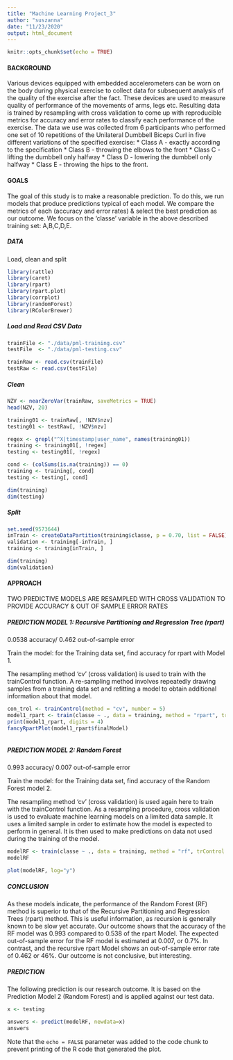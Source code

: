 ```yaml
---
title: "Machine Learning Project_3"
author: "suszanna"
date: "11/23/2020"
output: html_document
---
```


```r
knitr::opts_chunk$set(echo = TRUE)
```

#### BACKGROUND

Various devices equipped with embedded accelerometers can be worn on the body during physical exercise to collect data for subsequent analysis of the quality of the exercise after the fact. These devices are used to measure quality of performance of the movements of arms, legs etc. Resulting data is trained by resampling with cross validation to come up with reproducible metrics for accuracy and error rates to classify each performance of the exercise. The data we use was collected from 6 participants who performed one set of 10 repetitions of the Unilateral Dumbbell Biceps Curl in five different variations of the specified exercise: * Class A - exactly according to the specification * Class B - throwing the elbows to the front * Class C - lifting the dumbbell only halfway * Class D - lowering the dumbbell only halfway * Class E - throwing the hips to the front.

#### GOALS

The goal of this study is to make a reasonable prediction. To do this, we run models that produce predictions typical of each model. We compare the metrics of each (accuracy and error rates) & select the best prediction as our outcome. We focus on the ‘classe’ variable in the above described training set: A,B,C,D,E.

##### DATA
Load, clean and split

```R
library(rattle)
library(caret)
library(rpart)
library(rpart.plot)
library(corrplot)
library(randomForest)
library(RColorBrewer)
```

##### Load and Read CSV Data

```r
trainFile <- "./data/pml-training.csv"
testFile  <- "./data/pml-testing.csv"
```

```r
trainRaw <- read.csv(trainFile)
testRaw <- read.csv(testFile)

```

##### Clean

```r
NZV <- nearZeroVar(trainRaw, saveMetrics = TRUE)
head(NZV, 20)

training01 <- trainRaw[, !NZV$nzv]
testing01 <- testRaw[, !NZV$nzv]

```

```r
regex <- grepl("^X|timestamp|user_name", names(training01))
training <- training01[, !regex]
testing <- testing01[, !regex]

cond <- (colSums(is.na(training)) == 0)
training <- training[, cond]
testing <- testing[, cond]

dim(training)
dim(testing)
```

##### Split

```r
set.seed(9573644)
inTrain <- createDataPartition(training$classe, p = 0.70, list = FALSE)
validation <- training[-inTrain, ]
training <- training[inTrain, ]

dim(training)
dim(validation)

```

#### APPROACH

TWO PREDICTIVE MODELS ARE RESAMPLED WITH CROSS VALIDATION TO PROVIDE ACCURACY & OUT OF SAMPLE ERROR RATES


##### PREDICTION MODEL 1: Recursive Partitioning and Regression Tree (rpart)
0.0538 accuracy/ 0.462 out-of-sample error

Train the model: for the Training data set, find accuracy for rpart with Model 1.

The resampling method ‘cv’ (cross validation) is used to train with the trainControl function. A re-sampling method involves repeatedly drawing samples from a training data set and refitting a model to obtain additional information about that model.

```r
con_trol <- trainControl(method = "cv", number = 5)
model1_rpart <- train(classe ~ ., data = training, method = "rpart", trControl = con_trol)
print(model1_rpart, digits = 4)
fancyRpartPlot(model1_rpart$finalModel)



```

##### PREDICTION MODEL 2: Random Forest
0.993 accuracy/ 0.007 out-of-sample error

Train the model: for the Training data set, find accuracy of the Random Forest model 2.

The resampling method ‘cv’ (cross validation) is used again here to train with the trainControl function. As a resampling procedure, cross validation is used to evaluate machine learning models on a limited data sample. It uses a limited sample in order to estimate how the model is expected to perform in general. It is then used to make predictions on data not used during the training of the model.

```r
modelRF <- train(classe ~ ., data = training, method = "rf", trControl = trainControl(method = "cv", 5), ntree = 251)
modelRF

plot(modelRF, log="y")
```

##### CONCLUSION

As these models indicate, the performance of the Random Forest (RF) method is superior to that of the Recursive Partitioning and Regression Trees (rpart) method. This is useful information, as recursion is generally known to be slow yet accurate. Our outcome shows that the accuracy of the RF model was 0.993 compared to 0.538 of the rpart Model. The expected out-of-sample error for the RF model is estimated at 0.007, or 0.7%. In contrast, and the recursive rpart Model shows an out-of-sample error rate of 0.462 or 46%. Our outcome is not conclusive, but interesting.

##### PREDICTION

The following prediction is our research outcome. It is based on the Prediction Model 2 (Random Forest) and is applied against our test data.

```r
x <- testing

answers <- predict(modelRF, newdata=x)
answers
```
Note that the `echo = FALSE` parameter was added to the code chunk to prevent printing of the R code that generated the plot.
